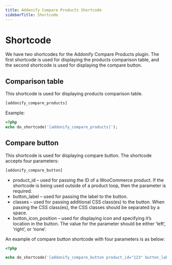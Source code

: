 ```yaml
---
title: Addonify Compare Products Shortcode
sidebarTitle: Shortcode
---
```


# Shortcode

We have two shortcodes for the Addonify Compare Products plugin. The first shortcode is used for displaying the products comparison table, and the second shortcode is used for displaying the compare button.

## Comparison table

This shortcode is used for displaying products comparison table.

```php
[addonify_compare_products]
```

Example: 

```php showLineNumbers filename="shortcode.php"
<?php
echo do_shortcode('[addonify_compare_products]');
```

## Compare button

This shortcode is used for displaying compare button. The shortcode accepts four parameters:

```php
[addonify_compare_button]
```

- product_id – used for passing the ID of a WooCommerce product. If the shortcode is being used outside of a product loop, then the parameter is required.
- button_label – used for passing the label to the button.
- classes – used for passing additional CSS class(es) to the button. When passing the CSS class(es), the CSS classes should be separated by a space.
- button_icon_position – used for displaying icon and specifying it’s location in the button. The value for the parameter should be either ‘left‘, ‘right‘, or ‘none‘.

An example of compare button shortcode with four parameters is as below:

```php showLineNumbers filename="shortcode.php"
<?php

echo do_shortcode('[addonify_compare_button product_id="123" button_label="Add to Compare" classes="btn btn-primary" button_icon_position="left"]');
```